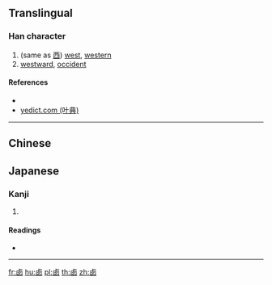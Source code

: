 ==Translingual==

===Han character===
{{Han char|rn=25|rad=卜|as=06|sn=8|four=|canj=YWKK}}

# (same as [[西]]) [[west]], [[western]]
# [[westward]], [[occident]]

====References====
* {{Han ref|kx=0158.110|dkj=02796|hdz=10094.100|uh=5365|ud=21349}}
* [http://yedict.com/htm/53/5365.htm yedict.com (叶典)]

----

==Chinese==
{{zh-see|西|v}}

==Japanese==

===Kanji===
{{ja-kanji|grade=|rs=卜06}}

# {{defn|lang=ja|sort=卜06}}

====Readings====
* {{ja-readings|on=[[せい]] (sei)|kun=}}

----

[[fr:卥]]
[[hu:卥]]
[[pl:卥]]
[[th:卥]]
[[zh:卥]]